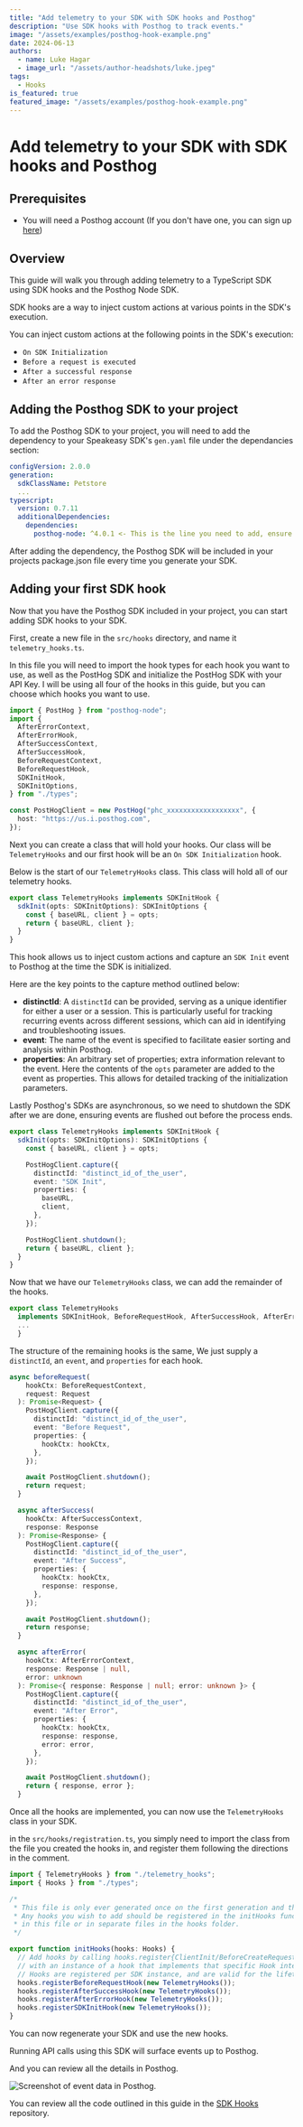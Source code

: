 ```yaml
---
title: "Add telemetry to your SDK with SDK hooks and Posthog"
description: "Use SDK hooks with Posthog to track events."
image: "/assets/examples/posthog-hook-example.png"
date: 2024-06-13
authors:
  - name: Luke Hagar
  - image_url: "/assets/author-headshots/luke.jpeg"
tags:
  - Hooks
is_featured: true
featured_image: "/assets/examples/posthog-hook-example.png"
---
```


# Add telemetry to your SDK with SDK hooks and Posthog

## Prerequisites

- You will need a Posthog account (If you don't have one, you can sign up [here](https://posthog.com/signup))

## Overview

This guide will walk you through adding telemetry to a TypeScript SDK using SDK hooks and the Posthog Node SDK.

SDK hooks are a way to inject custom actions at various points in the SDK's execution.

You can inject custom actions at the following points in the SDK's execution:

- `On SDK Initialization`
- `Before a request is executed`
- `After a successful response`
- `After an error response`

## Adding the Posthog SDK to your project

To add the Posthog SDK to your project, you will need to add the dependency to your Speakeasy SDK's `gen.yaml` file under the dependancies section:

```yaml
configVersion: 2.0.0
generation:
  sdkClassName: Petstore
  ...
typescript:
  version: 0.7.11
  additionalDependencies:
    dependencies:
      posthog-node: ^4.0.1 <- This is the line you need to add, ensure the version you add adheres to NPM package standards.
```

After adding the dependency, the Posthog SDK will be included in your projects package.json file every time you generate your SDK.

## Adding your first SDK hook

Now that you have the Posthog SDK included in your project, you can start adding SDK hooks to your SDK.

First, create a new file in the `src/hooks` directory, and name it `telemetry_hooks.ts`.

In this file you will need to import the hook types for each hook you want to use, as well as the PostHog SDK and initialize the PostHog SDK with your API Key.
I will be using all four of the hooks in this guide, but you can choose which hooks you want to use.

```typescript
import { PostHog } from "posthog-node";
import {
  AfterErrorContext,
  AfterErrorHook,
  AfterSuccessContext,
  AfterSuccessHook,
  BeforeRequestContext,
  BeforeRequestHook,
  SDKInitHook,
  SDKInitOptions,
} from "./types";

const PostHogClient = new PostHog("phc_xxxxxxxxxxxxxxxxxx", {
  host: "https://us.i.posthog.com",
});
```

Next you can create a class that will hold your hooks.
Our class will be `TelemetryHooks` and our first hook will be an `On SDK Initialization` hook.

Below is the start of our `TelemetryHooks` class. This class will hold all of our telemetry hooks.

```typescript
export class TelemetryHooks implements SDKInitHook {
  sdkInit(opts: SDKInitOptions): SDKInitOptions {
    const { baseURL, client } = opts;
    return { baseURL, client };
  }
}
```

This hook allows us to inject custom actions and capture an `SDK Init` event to Posthog at the time the SDK is initialized.

Here are the key points to the capture method outlined below:

- **distinctId**: A `distinctId` can be provided, serving as a unique identifier for either a user or a session. This is particularly useful for tracking recurring events across different sessions, which can aid in identifying and troubleshooting issues.
- **event**: The name of the event is specified to facilitate easier sorting and analysis within Posthog.
- **properties**: An arbitrary set of properties; extra information relevant to the event. Here the contents of the `opts` parameter are added to the event as properties. This allows for detailed tracking of the initialization parameters.

Lastly Posthog's SDKs are asynchronous, so we need to shutdown the SDK after we are done, ensuring events are flushed out before the process ends.

```typescript
export class TelemetryHooks implements SDKInitHook {
  sdkInit(opts: SDKInitOptions): SDKInitOptions {
    const { baseURL, client } = opts;

    PostHogClient.capture({
      distinctId: "distinct_id_of_the_user",
      event: "SDK Init",
      properties: {
        baseURL,
        client,
      },
    });

    PostHogClient.shutdown();
    return { baseURL, client };
  }
}
```

Now that we have our `TelemetryHooks` class, we can add the remainder of the hooks.

```typescript
export class TelemetryHooks
  implements SDKInitHook, BeforeRequestHook, AfterSuccessHook, AfterErrorHook {// <- add in the remainder of the hooks you will be implementing
  ...
  }
```

The structure of the remaining hooks is the same, We just supply a `distinctId`, an `event`, and `properties` for each hook.

```typescript
async beforeRequest(
    hookCtx: BeforeRequestContext,
    request: Request
  ): Promise<Request> {
    PostHogClient.capture({
      distinctId: "distinct_id_of_the_user",
      event: "Before Request",
      properties: {
        hookCtx: hookCtx,
      },
    });

    await PostHogClient.shutdown();
    return request;
  }

  async afterSuccess(
    hookCtx: AfterSuccessContext,
    response: Response
  ): Promise<Response> {
    PostHogClient.capture({
      distinctId: "distinct_id_of_the_user",
      event: "After Success",
      properties: {
        hookCtx: hookCtx,
        response: response,
      },
    });

    await PostHogClient.shutdown();
    return response;
  }

  async afterError(
    hookCtx: AfterErrorContext,
    response: Response | null,
    error: unknown
  ): Promise<{ response: Response | null; error: unknown }> {
    PostHogClient.capture({
      distinctId: "distinct_id_of_the_user",
      event: "After Error",
      properties: {
        hookCtx: hookCtx,
        response: response,
        error: error,
      },
    });

    await PostHogClient.shutdown();
    return { response, error };
  }
```

Once all the hooks are implemented, you can now use the `TelemetryHooks` class in your SDK.

in the `src/hooks/registration.ts`, you simply need to import the class from the file you created the hooks in, and register them following the directions in the comment.

```typescript
import { TelemetryHooks } from "./telemetry_hooks";
import { Hooks } from "./types";

/*
 * This file is only ever generated once on the first generation and then is free to be modified.
 * Any hooks you wish to add should be registered in the initHooks function. Feel free to define them
 * in this file or in separate files in the hooks folder.
 */

export function initHooks(hooks: Hooks) {
  // Add hooks by calling hooks.register{ClientInit/BeforeCreateRequest/BeforeRequest/AfterSuccess/AfterError}Hook
  // with an instance of a hook that implements that specific Hook interface
  // Hooks are registered per SDK instance, and are valid for the lifetime of the SDK instance
  hooks.registerBeforeRequestHook(new TelemetryHooks());
  hooks.registerAfterSuccessHook(new TelemetryHooks());
  hooks.registerAfterErrorHook(new TelemetryHooks());
  hooks.registerSDKInitHook(new TelemetryHooks());
}
```

You can now regenerate your SDK and use the new hooks.

Running API calls using this SDK will surface events up to Posthog.

And you can review all the details in Posthog.

![Screenshot of event data in Posthog.](/assets/guides/posthog-event-data.png)

You can review all the code outlined in this guide in the [SDK Hooks](https://github.com/speakeasy-api/examples/blob/main/posthog-hook-ts/src/hooks/posthog.ts) repository.
